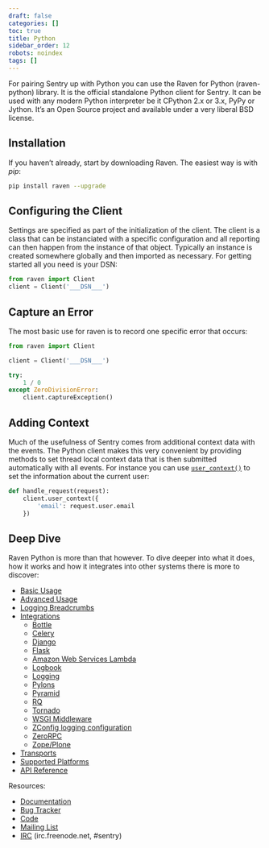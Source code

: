 ```yaml
---
draft: false
categories: []
toc: true
title: Python
sidebar_order: 12
robots: noindex
tags: []
---
```


For pairing Sentry up with Python you can use the Raven for Python (raven-python) library. It is the official standalone Python client for Sentry. It can be used with any modern Python interpreter be it CPython 2.x or 3.x, PyPy or Jython. It’s an Open Source project and available under a very liberal BSD license.

## Installation

If you haven’t already, start by downloading Raven. The easiest way is with _pip_:

```bash
pip install raven --upgrade
```

## Configuring the Client

Settings are specified as part of the initialization of the client. The client is a class that can be instanciated with a specific configuration and all reporting can then happen from the instance of that object. Typically an instance is created somewhere globally and then imported as necessary. For getting started all you need is your DSN:

```python
from raven import Client
client = Client('___DSN___')
```

## Capture an Error

The most basic use for raven is to record one specific error that occurs:

```python
from raven import Client

client = Client('___DSN___')

try:
    1 / 0
except ZeroDivisionError:
    client.captureException()
```

## Adding Context

Much of the usefulness of Sentry comes from additional context data with the events. The Python client makes this very convenient by providing methods to set thread local context data that is then submitted automatically with all events. For instance you can use [`user_context()`](/clients/python/api/#raven.Client.user_context "raven.Client.user_context") to set the information about the current user:

```python
def handle_request(request):
    client.user_context({
        'email': request.user.email
    })
```

## Deep Dive

Raven Python is more than that however. To dive deeper into what it does, how it works and how it integrates into other systems there is more to discover:

- [Basic Usage](/clients/python/usage/)
- [Advanced Usage](/clients/python/advanced/)
- [Logging Breadcrumbs](/clients/python/breadcrumbs/)
- [Integrations](/clients/python/integrations/)
  - [Bottle](/clients/python/integrations/#bottle)
  - [Celery](/clients/python/integrations/#celery)
  - [Django](/clients/python/integrations/#django)
  - [Flask](/clients/python/integrations/#flask)
  - [Amazon Web Services Lambda](/clients/python/integrations/#lambda)
  - [Logbook](/clients/python/integrations/#logbook)
  - [Logging](/clients/python/integrations/#logging)
  - [Pylons](/clients/python/integrations/#pylons)
  - [Pyramid](/clients/python/integrations/#pyramid)
  - [RQ](/clients/python/integrations/#rq)
  - [Tornado](/clients/python/integrations/#tornado)
  - [WSGI Middleware](/clients/python/integrations/#wsgi)
  - [ZConfig logging configuration](/clients/python/integrations/#zconfig)
  - [ZeroRPC](/clients/python/integrations/#zerorpc)
  - [Zope/Plone](/clients/python/integrations/#zope)
- [Transports](/clients/python/transports/)
- [Supported Platforms](/clients/python/platform-support/)
- [API Reference](/clients/python/api/)

Resources:

- [Documentation](/clients/python/)
- [Bug Tracker](http://github.com/getsentry/raven-python/issues)
- [Code](http://github.com/getsentry/raven-python)
- [Mailing List](https://groups.google.com/group/getsentry)
- [IRC](irc://irc.freenode.net/sentry) (irc.freenode.net, #sentry)

